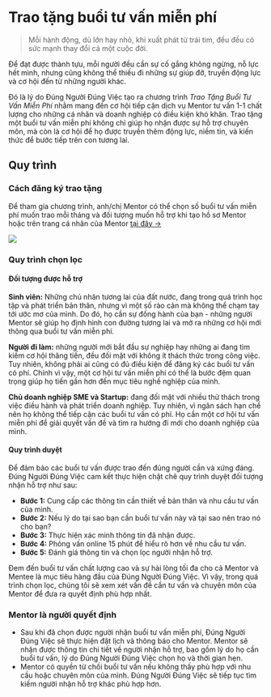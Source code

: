 # Trao tặng buổi tư vấn miễn phí

> Mỗi hành động, dù lớn hay nhỏ, khi xuất phát từ trái tim, đều đều có sức mạnh thay đổi cả một cuộc đời.

Để đạt được thành tựu, mỗi người đều cần sự cố gắng không ngừng, nỗ lực hết mình, nhưng cũng không thể thiếu đi những sự giúp đỡ, truyền động lực và cơ hội đến từ những người khác.

Đó là lý do Đúng Người Đúng Việc tạo ra chương trình *Trao Tặng Buổi Tư Vấn Miễn Phí* nhằm mang đến cơ hội tiếp cận dịch vụ Mentor tư vấn 1-1 chất lượng cho những cá nhân và doanh nghiệp có điều kiện khó khăn. Trao tặng một buổi tư vấn miễn phí không chỉ giúp họ nhận được sự hỗ trợ chuyên môn, mà còn là cơ hội để họ được truyền thêm động lực, niềm tin, và kiến thức để bước tiếp trên con tương lai.


## Quy trình
### Cách đăng ký trao tặng

Để tham gia chương trình, anh/chị Mentor có thể chọn số buổi tư vấn miễn phí muốn trao mỗi tháng và đối tượng muốn hỗ trợ khi tạo hồ sơ Mentor hoặc trên trang cá nhân của Mentor [tại đây →](https://dungnguoidungviec.com/mentor/dashboard/ho-so/chuong-trinh-cong-dong)

![](/img/give-free-slots.png)

### Quy trình chọn lọc
#### Đối tượng được hỗ trợ
**Sinh viên:** Những chủ nhân tương lai của đất nước, đang trong quá trình học tập và phát triển bản thân, nhưng vì một số rào cản mà không thể chạm tay tới ước mơ của mình. Do đó, họ cần sự đồng hành của bạn - những người Mentor sẽ giúp họ định hình con đường tương lai và mở ra những cơ hội mới thông qua buổi tư vấn miễn phí.

**Người đi làm:** những người mới bắt đầu sự nghiệp hay những ai đang tìm kiếm cơ hội thăng tiến, đều đối mặt với không ít thách thức trong công việc. Tuy nhiên, không phải ai cũng có đủ điều kiện để đăng ký các buổi tư vấn có phí. Chính vì vậy, một cơ hội tư vấn miễn phí có thể là bước đệm quan trọng giúp họ tiến gần hơn đến mục tiêu nghề nghiệp của mình.

**Chủ doanh nghiệp SME và Startup:** đang đối mặt với nhiều thử thách trong việc điều hành và phát triển doanh nghiệp. Tuy nhiên, vì ngân sách hạn chế nên họ không thể tiếp cận các buổi tư vấn có phí. Họ cần một cơ hội tư vấn miễn phí để giải quyết vấn đề và tìm ra hướng đi mới cho doanh nghiệp của mình.

#### Quy trình duyệt
Để đảm bảo các buổi tư vấn được trao đến đúng người cần và xứng đáng. Đúng Người Đúng Việc cam kết thực hiện chặt chẽ quy trình duyệt đối tượng nhận hỗ trợ như sau:

- **Bước 1:** Cung cấp các thông tin cần thiết về bản thân và nhu cầu tư vấn của mình.
- **Bước 2:** Nếu lý do tại sao bạn cần buổi tư vấn này và tại sao nên trao nó cho bạn?
- **Bước 3:** Thực hiện xác minh thông tin đã nhận được.
- **Bước 4:** Phỏng vấn online 15 phút để hiểu rõ hơn về nhu cầu tư vấn.
- **Bước 5:** Đánh giá thông tin và chọn lọc người nhận hỗ trợ.

Đem đến buổi tư vấn chất lượng cao và sự hài lòng tối đa cho cả Mentor và Mentee là mục tiêu hàng đầu của Đúng Người Đúng Việc. Vì vậy, trong quá trình chọn lọc, chúng tôi sẽ xem xét vấn đề cần tư vấn và chuyên môn của Mentor để đưa ra quyết định phù hợp nhất.

### Mentor là người quyết định
- Sau khi đã chọn được người nhận buổi tư vấn miễn phí, Đúng Người Đúng Việc sẽ thực hiện đặt lịch và thông báo cho Mentor. Mentor sẽ nhận được thông tin chi tiết về người nhận hỗ trợ, bao gồm lý do họ cần buổi tư vấn, lý do Đúng Người Đúng Việc chọn họ và thời gian hẹn.
- Mentor có quyền từ chối buổi tư vấn nếu không thấy phù hợp với nhu cầu hoặc chuyên môn của mình. Đúng Người Đúng Việc sẽ tiếp tục tìm kiếm người nhận hỗ trợ khác phù hợp hơn.